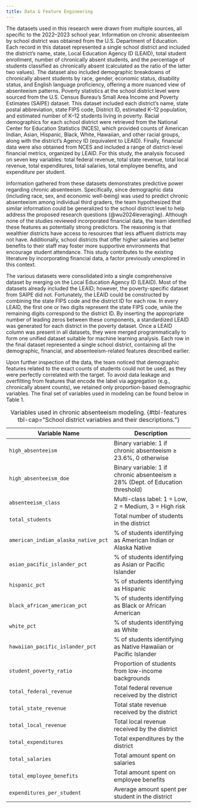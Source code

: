 ```yaml
---
title: Data & Feature Engineering
---
```


The datasets used in this research were drawn from multiple sources, all specific to the 2022–2023 school year. Information on chronic absenteeism by school district was obtained from the U.S. Department of Education. Each record in this dataset represented a single school district and included the district's name, state, Local Education Agency ID (LEAID), total student enrollment, number of chronically absent students, and the percentage of students classified as chronically absent (calculated as the ratio of the latter two values). The dataset also included demographic breakdowns of chronically absent students by race, gender, economic status, disability status, and English language proficiency, offering a more nuanced view of absenteeism patterns. Poverty statistics at the school district level were sourced from the U.S. Census Bureau’s Small Area Income and Poverty Estimates (SAIPE) dataset. This dataset included each district’s name, state postal abbreviation, state FIPS code, District ID, estimated K–12 population, and estimated number of K–12 students living in poverty. Racial demographics for each school district were retrieved from the National Center for Education Statistics (NCES), which provided counts of American Indian, Asian, Hispanic, Black, White, Hawaiian, and other racial groups, along with the district’s Agency ID (equivalent to LEAID). Finally, financial data were also obtained from NCES and included a range of district-level financial metrics, organized by LEAID. For this study, the analysis focused on seven key variables: total federal revenue, total state revenue, total local revenue, total expenditures, total salaries, total employee benefits, and expenditure per student.

Information gathered from these datasets demonstrates predictive power regarding chronic absenteeism. Specifically, since demographic data (including race, sex, and economic well-being) was used to predict chronic absenteeism among individual third graders, the team hypothesized that similar information could be generalized to the school district level to help address the proposed research questions (@wu2024leveraging). Although none of the studies reviewed incorporated financial data, the team identified these features as potentially strong predictors. The reasoning is that wealthier districts have access to resources that less affluent districts may not have. Additionally, school districts that offer higher salaries and better benefits to their staff may foster more supportive environments that encourage student attendance. This study contributes to the existing literature by incorporating financial data, a factor previously unexplored in this context.

The various datasets were consolidated into a single comprehensive dataset by merging on the Local Education Agency ID (LEAID). Most of the datasets already included the LEAID; however, the poverty-specific dataset from SAIPE did not. Fortunately, the LEAID could be constructed by combining the state FIPS code and the district ID for each row. In every LEAID, the first one or two digits represent the state FIPS code, while the remaining digits correspond to the district ID. By inserting the appropriate number of leading zeros between these components, a standardized LEAID was generated for each district in the poverty dataset. Once a LEAID column was present in all datasets, they were merged programmatically to form one unified dataset suitable for machine learning analysis. Each row in the final dataset represented a single school district, containing all the demographic, financial, and absenteeism-related features described earlier.

Upon further inspection of the data, the team noticed that demographic features related to the exact counts of students could not be used, as they were perfectly correlated with the target. To avoid data leakage and overfitting from features that encode the label via aggregation (e.g., chronically absent counts), we retained only proportion-based demographic variables. The final set of variables used in modeling can be found below in Table 1.

\begingroup
\small

| **Variable Name** | **Description** |
|---------------------------|---------------------------------------------|
| `high_absenteeism` | Binary variable: 1 if chronic absenteeism ≥ 23.6%, 0 otherwise |
| `high_absenteeism_doe` | Binary variable: 1 if chronic absenteeism ≥ 28% (Dept. of Education threshold) |
| `absenteeism_class` | Multi-class label: 1 = Low, 2 = Medium, 3 = High risk |
| `total_students` | Total number of students in the district |
| `american_indian_alaska_native_pct` | \% of students identifying as American Indian or Alaska Native |
| `asian_pacific_islander_pct` | \% of students identifying as Asian or Pacific Islander |
| `hispanic_pct` | \% of students identifying as Hispanic |
| `black_african_american_pct` | \% of students identifying as Black or African American |
| `white_pct` | \% of students identifying as White |
| `hawaiian_pacific_islander_pct` | \% of students identifying as Native Hawaiian or Pacific Islander |
| `student_poverty_ratio` | Proportion of students from low-income backgrounds |
| `total_federal_revenue` | Total federal revenue received by the district |
| `total_state_revenue` | Total state revenue received by the district |
| `total_local_revenue` | Total local revenue received by the district |
| `total_expenditures` | Total expenditures by the district |
| `total_salaries` | Total amount spent on salaries |
| `total_employee_benefits` | Total amount spent on employee benefits |
| `expenditures_per_student` | Average amount spent per student in the district |

: Variables used in chronic absenteeism modeling. {#tbl-features tbl-cap="School district variables and their descriptions."}

\endgroup